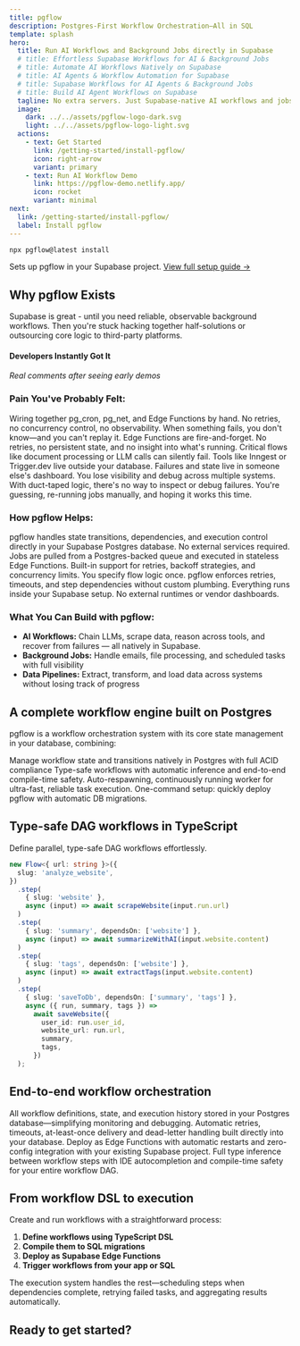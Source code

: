```yaml
---
title: pgflow
description: Postgres-First Workflow Orchestration—All in SQL
template: splash
hero:
  title: Run AI Workflows and Background Jobs directly in Supabase
  # title: Effortless Supabase Workflows for AI & Background Jobs
  # title: Automate AI Workflows Natively on Supabase
  # title: AI Agents & Workflow Automation for Supabase
  # title: Supabase Workflows for AI Agents & Background Jobs
  # title: Build AI Agent Workflows on Supabase
  tagline: No extra servers. Just Supabase-native AI workflows and jobs that don't fail silently.
  image:
    dark: ../../assets/pgflow-logo-dark.svg
    light: ../../assets/pgflow-logo-light.svg
  actions:
    - text: Get Started
      link: /getting-started/install-pgflow/
      icon: right-arrow
      variant: primary
    - text: Run AI Workflow Demo
      link: https://pgflow-demo.netlify.app/
      icon: rocket
      variant: minimal
next:
  link: /getting-started/install-pgflow/
  label: Install pgflow
---
```



<div class="quickstart-section">

```bash
npx pgflow@latest install
```

<div class="quickstart-caption">Sets up pgflow in your Supabase project. <a href="/getting-started/install-pgflow/">View full setup guide →</a></div>

</div>

## Why pgflow Exists

Supabase is great - until you need reliable, observable background workflows. Then you're stuck hacking together half-solutions or outsourcing core logic to third-party platforms.

#### Developers Instantly Got It

*Real comments after seeing early demos*

<TestimonialCarousel client:load />

### Pain You've Probably Felt:

<CardGrid>
  <Card title="Duct-taping Solutions" icon="warning">
    Wiring together pg_cron, pg_net, and Edge Functions by hand. No retries, no concurrency control, no observability. When something fails, you don't know—and you can't replay it.
  </Card>

  <Card title="Background Jobs Without Safety" icon="warning">
    Edge Functions are fire-and-forget. No retries, no persistent state, and no insight into what's running. Critical flows like document processing or LLM calls can silently fail.
  </Card>

  <Card title="External Orchestrators Don't Fit" icon="warning">
    Tools like Inngest or Trigger.dev live outside your database. Failures and state live in someone else's dashboard. You lose visibility and debug across multiple systems.
  </Card>

  <Card title="Zero Visibility" icon="warning">
    With duct-taped logic, there's no way to inspect or debug failures. You're guessing, re-running jobs manually, and hoping it works this time.
  </Card>
</CardGrid>

### How pgflow Helps:

<CardGrid>
  <Card title="Postgres-Native Orchestration" icon="approve-check">
    pgflow handles state transitions, dependencies, and execution control directly in your Supabase Postgres database. No external services required.
  </Card>

  <Card title="Durable Queue-Based Workers" icon="approve-check">
    Jobs are pulled from a Postgres-backed queue and executed in stateless Edge Functions. Built-in support for retries, backoff strategies, and concurrency limits.
  </Card>

  <Card title="Simple Flow Definitions" icon="approve-check">
    You specify flow logic once. pgflow enforces retries, timeouts, and step dependencies without custom plumbing.
  </Card>

  <Card title="No Infra, No Lock-In" icon="approve-check">
    Everything runs inside your Supabase setup. No external runtimes or vendor dashboards.
  </Card>
</CardGrid>

### What You Can Build with pgflow:

- **AI Workflows:** Chain LLMs, scrape data, reason across tools, and recover from failures — all natively in Supabase.
- **Background Jobs:** Handle emails, file processing, and scheduled tasks with full visibility
- **Data Pipelines:** Extract, transform, and load data across systems without losing track of progress

## A complete workflow engine built on Postgres

pgflow is a workflow orchestration system with its core state management in your database, combining:

<CardGrid>
  <Card title="SQL Core" icon="star">
    Manage workflow state and transitions natively in Postgres with full ACID compliance
  </Card>
  <Card title="TypeScript DSL" icon="seti:typescript">
    Type-safe workflows with automatic inference and end-to-end compile-time safety.
  </Card>
  <Card title="Edge Worker" icon="rocket">
    Auto-respawning, continuously running worker for ultra-fast, reliable task execution.
  </Card>
  <Card title="CLI Tools" icon="seti:powershell">
    One-command setup: quickly deploy pgflow with automatic DB migrations.
  </Card>
</CardGrid>

## Type-safe DAG workflows in TypeScript

Define parallel, type-safe DAG workflows effortlessly.

```typescript
new Flow<{ url: string }>({
  slug: 'analyze_website',
})
  .step(
    { slug: 'website' },
    async (input) => await scrapeWebsite(input.run.url)
  )
  .step(
    { slug: 'summary', dependsOn: ['website'] },
    async (input) => await summarizeWithAI(input.website.content)
  )
  .step(
    { slug: 'tags', dependsOn: ['website'] },
    async (input) => await extractTags(input.website.content)
  )
  .step(
    { slug: 'saveToDb', dependsOn: ['summary', 'tags'] },
    async ({ run, summary, tags }) =>
      await saveWebsite({
        user_id: run.user_id,
        website_url: run.url,
        summary,
        tags,
      })
  );
```

## End-to-end workflow orchestration

<CardGrid>
  <Card title="Single source of truth" icon="open-book">
    All workflow definitions, state, and execution history stored in your Postgres database—simplifying monitoring and debugging.
  </Card>

  <Card title="Reliable task processing" icon="rocket">
    Automatic retries, timeouts, at-least-once delivery and dead-letter handling built directly into your database.
  </Card>

  <Card title="Supabase-native" icon="puzzle">
    Deploy as Edge Functions with automatic restarts and zero-config integration with your existing Supabase project.
  </Card>

  <Card title="Developer experience" icon="approve-check">
    Full type inference between workflow steps with IDE autocompletion and compile-time safety for your entire workflow DAG.
  </Card>
</CardGrid>

## From workflow DSL to execution

Create and run workflows with a straightforward process:

1. **Define workflows using TypeScript DSL**
1. **Compile them to SQL migrations**
1. **Deploy as Supabase Edge Functions**
1. **Trigger workflows from your app or SQL**

The execution system handles the rest—scheduling steps when dependencies complete, retrying failed tasks, and aggregating results automatically.

## Ready to get started?

<CardGrid>
  <LinkCard
    title="Check Demo app"
    href="https://pgflow-demo.netlify.app/"
    description="Try out the app that will use flow from this tutorial"
  />
  <LinkCard
    title="Install pgflow"
    href="/getting-started/install-pgflow/"
    description="Install pgflow into your Supabase project in few minutes"
  />
</CardGrid>
